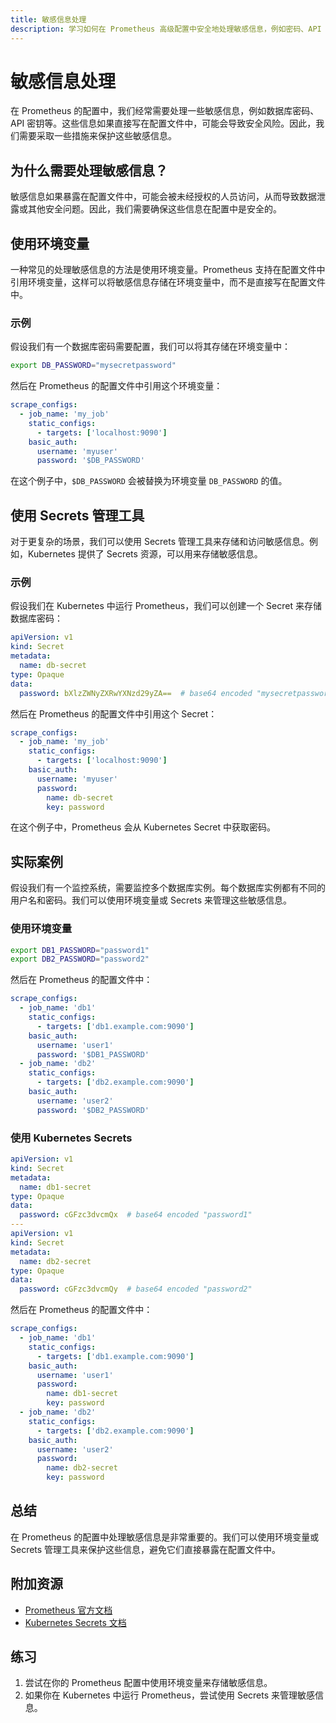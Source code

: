 ```yaml
---
title: 敏感信息处理
description: 学习如何在 Prometheus 高级配置中安全地处理敏感信息，例如密码、API 密钥等。
---
```


# 敏感信息处理

在 Prometheus 的配置中，我们经常需要处理一些敏感信息，例如数据库密码、API 密钥等。这些信息如果直接写在配置文件中，可能会导致安全风险。因此，我们需要采取一些措施来保护这些敏感信息。

## 为什么需要处理敏感信息？

敏感信息如果暴露在配置文件中，可能会被未经授权的人员访问，从而导致数据泄露或其他安全问题。因此，我们需要确保这些信息在配置中是安全的。

## 使用环境变量

一种常见的处理敏感信息的方法是使用环境变量。Prometheus 支持在配置文件中引用环境变量，这样可以将敏感信息存储在环境变量中，而不是直接写在配置文件中。

### 示例

假设我们有一个数据库密码需要配置，我们可以将其存储在环境变量中：

```bash
export DB_PASSWORD="mysecretpassword"
```

然后在 Prometheus 的配置文件中引用这个环境变量：

```yaml
scrape_configs:
  - job_name: 'my_job'
    static_configs:
      - targets: ['localhost:9090']
    basic_auth:
      username: 'myuser'
      password: '$DB_PASSWORD'
```

在这个例子中，`$DB_PASSWORD` 会被替换为环境变量 `DB_PASSWORD` 的值。

## 使用 Secrets 管理工具

对于更复杂的场景，我们可以使用 Secrets 管理工具来存储和访问敏感信息。例如，Kubernetes 提供了 Secrets 资源，可以用来存储敏感信息。

### 示例

假设我们在 Kubernetes 中运行 Prometheus，我们可以创建一个 Secret 来存储数据库密码：

```yaml
apiVersion: v1
kind: Secret
metadata:
  name: db-secret
type: Opaque
data:
  password: bXlzZWNyZXRwYXNzd29yZA==  # base64 encoded "mysecretpassword"
```

然后在 Prometheus 的配置文件中引用这个 Secret：

```yaml
scrape_configs:
  - job_name: 'my_job'
    static_configs:
      - targets: ['localhost:9090']
    basic_auth:
      username: 'myuser'
      password:
        name: db-secret
        key: password
```

在这个例子中，Prometheus 会从 Kubernetes Secret 中获取密码。

## 实际案例

假设我们有一个监控系统，需要监控多个数据库实例。每个数据库实例都有不同的用户名和密码。我们可以使用环境变量或 Secrets 来管理这些敏感信息。

### 使用环境变量

```bash
export DB1_PASSWORD="password1"
export DB2_PASSWORD="password2"
```

然后在 Prometheus 的配置文件中：

```yaml
scrape_configs:
  - job_name: 'db1'
    static_configs:
      - targets: ['db1.example.com:9090']
    basic_auth:
      username: 'user1'
      password: '$DB1_PASSWORD'
  - job_name: 'db2'
    static_configs:
      - targets: ['db2.example.com:9090']
    basic_auth:
      username: 'user2'
      password: '$DB2_PASSWORD'
```

### 使用 Kubernetes Secrets

```yaml
apiVersion: v1
kind: Secret
metadata:
  name: db1-secret
type: Opaque
data:
  password: cGFzc3dvcmQx  # base64 encoded "password1"
---
apiVersion: v1
kind: Secret
metadata:
  name: db2-secret
type: Opaque
data:
  password: cGFzc3dvcmQy  # base64 encoded "password2"
```

然后在 Prometheus 的配置文件中：

```yaml
scrape_configs:
  - job_name: 'db1'
    static_configs:
      - targets: ['db1.example.com:9090']
    basic_auth:
      username: 'user1'
      password:
        name: db1-secret
        key: password
  - job_name: 'db2'
    static_configs:
      - targets: ['db2.example.com:9090']
    basic_auth:
      username: 'user2'
      password:
        name: db2-secret
        key: password
```

## 总结

在 Prometheus 的配置中处理敏感信息是非常重要的。我们可以使用环境变量或 Secrets 管理工具来保护这些信息，避免它们直接暴露在配置文件中。

## 附加资源

- [Prometheus 官方文档](https://prometheus.io/docs/)
- [Kubernetes Secrets 文档](https://kubernetes.io/docs/concepts/configuration/secret/)

## 练习

1. 尝试在你的 Prometheus 配置中使用环境变量来存储敏感信息。
2. 如果你在 Kubernetes 中运行 Prometheus，尝试使用 Secrets 来管理敏感信息。
